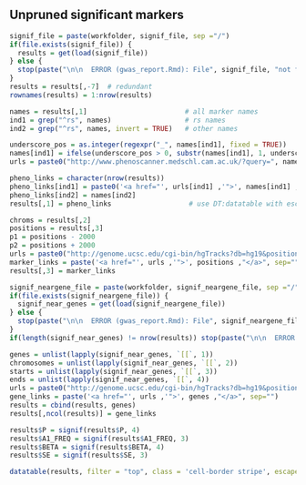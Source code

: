 

<!-- Table with all genome-wide significant markers (not pruned). Child chunk for gwas_report.Rmd --> 



## Unpruned significant markers


```r
signif_file = paste(workfolder, signif_file, sep ="/")  
if(file.exists(signif_file)) {
  results = get(load(signif_file))
} else {
  stop(paste("\n\n  ERROR (gwas_report.Rmd): File", signif_file, "not found.\n\n"))
}
results = results[,-7]  # redundant
rownames(results) = 1:nrow(results)  

names = results[,1]                        # all marker names 
ind1 = grep("^rs", names)                  # rs names               
ind2 = grep("^rs", names, invert = TRUE)   # other names

underscore_pos = as.integer(regexpr("_", names[ind1], fixed = TRUE))   
names[ind1] = ifelse(underscore_pos > 0, substr(names[ind1], 1, underscore_pos - 1), names[ind1]) # rs1234567_A_C ==> rs1234567 
urls = paste0("http://www.phenoscanner.medschl.cam.ac.uk/?query=", names, "&catalogue=GWAS&p=1e-5&proxies=None&r2=0.8&build=37")  

pheno_links = character(nrow(results))
pheno_links[ind1] = paste0('<a href="', urls[ind1] ,'">', names[ind1] ,"</a>")
pheno_links[ind2] = names[ind2]     
results[,1] = pheno_links                   # use DT:datatable with escape = -2

chroms = results[,2]
positions = results[,3]
p1 = positions - 2000  
p2 = positions + 2000
urls = paste0("http://genome.ucsc.edu/cgi-bin/hgTracks?db=hg19&position=chr", chroms, ":", p1, "-", p2)
marker_links = paste('<a href="', urls ,'">', positions ,"</a>", sep="")
results[,3] = marker_links 

signif_neargene_file = paste(workfolder, signif_neargene_file, sep ="/")
if(file.exists(signif_neargene_file)) { 
  signif_near_genes = get(load(signif_neargene_file))   
} else {
  stop(paste("\n\n  ERROR (gwas_report.Rmd): File", signif_neargene_file, "not found.\n\n"))
}
if(length(signif_near_genes) != nrow(results)) stop(paste("\n\n  ERROR (gwas_report.Rmd): Inconsistent data", signif_neargene_file, "vs.", signif_file, "\n\n" )) 

genes = unlist(lapply(signif_near_genes, `[[`, 1))                                             
chromosomes = unlist(lapply(signif_near_genes, `[[`, 2))   
starts = unlist(lapply(signif_near_genes, `[[`, 3)) 
ends = unlist(lapply(signif_near_genes, `[[`, 4))
urls = paste0("http://genome.ucsc.edu/cgi-bin/hgTracks?db=hg19&position=chr", chromosomes, ":", starts, "-", ends)    
gene_links = paste('<a href="', urls ,'">', genes ,"</a>", sep="")  
results = cbind(results, genes)
results[,ncol(results)] = gene_links  

results$P = signif(results$P, 4)  
results$A1_FREQ = signif(results$A1_FREQ, 3)
results$BETA = signif(results$BETA, 4)
results$SE = signif(results$SE, 3)
```
<!-- need extra chunk for data table -->


```r
datatable(results, filter = "top", class = 'cell-border stripe', escape = c(-2, -4, -12), width = 1200) %>% formatStyle('BETA', color = 'green') 
```



